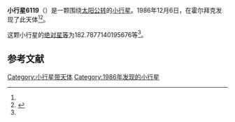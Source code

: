 {{Infobox planet
| bgcolour = #FFFFC0
| name = 6119 Hjorth
| symbol = 
| image = 
| caption = 
| discovery = yes
| discovery_ref = 
| discoverer = {{link-en|保罗·詹森|Poul Jensen (astronomer)}}
| discovery_site = [[霍尔拜克|霍尔拜克]] 
| discovered = 1986年12月6日
| designations = yes
| mp_name = 
| named_after = 
| alt_names = 1986 XH/ 1983 AP2
| mp_category = [[主带小行星|主带小行星]]
| orbit_ref = <ref name="a">[http://ssd.jpl.nasa.gov/sbdb.cgi?sstr=6119 6119 Hjorth] {{Wayback|url=http://ssd.jpl.nasa.gov/sbdb.cgi?sstr=6119 |date=20210724064610 }}，小行星數據庫瀏覽器（JPL Small-Body Database Browser）－[[美国国家航空航天局|美国国家航空航天局]]喷气推进实验室</ref>
| epoch = 2456400.5 (2013年4月18日更新)
| aphelion = {{convert|2.926975181623454|AU|km|3|abbr=on|lk=out}}
| perihelion = {{convert|2.301660668576832|AU|km|3|abbr=on}}
| semimajor = {{convert|2.614317925100143|AU|km|3|abbr=on}}
| eccentricity = 0.119594198
| period = 1543.95994 [[日|日]]<br />4.23[[儒略年|儒略年]]
| avg_speed = 
| inclination = 11.65116418196465
| asc_node = 266.8165500633263
| mean_anomaly = 
| arg_peri = 182.7877140195676
| satellites = 
| physical_characteristics = yes
| dimensions = 
| mass = 
| density = 
| surface_grav = 
| escape_velocity = 
| sidereal_day = 
| axial_tilt = 
| pole_ecliptic_lat = 
| pole_ecliptic_lon = 
| albedo = 
| temperatures= 
| temp_name1 = 
| mean_temp_1 = 
| max_temp_1 = 
| temp_name2 = 
| max_temp_2 = 
| spectral_type = 
| abs_magnitude = 182.7877140195676
}}

'''小行星6119'''（{{lang-en|6119 Hjorth}}）是一颗围绕[[太阳|太阳]][[公转|公转]]的[[小行星|小行星]]。1986年12月6日，{{link-en|保罗·詹森|Poul Jensen (astronomer)}}在霍尔拜克发现了此天体<ref name="a" /><ref>{{cite news|title=小行星列表|url=http://cfa-www.harvard.edu/iau/lists/NumberedMPs.txt|accessdate=2013-07-08|newspaper=哈佛大学|archive-date=2008-05-17|archive-url=https://web.archive.org/web/20080517010638/http://cfa-www.harvard.edu/iau/lists/NumberedMPs.txt|dead-url=no}}</ref>。

这颗小行星的[[绝对星等|绝对星等]]为182.7877140195676等<ref name="a" />。

==参考文献==
{{reflist}}
{{Minor Planet Number|[[小行星6118|小行星6118]]|[[小行星6120|小行星6120]]}}

{{小天体}}

[[Category:小行星带天体|Category:小行星带天体]]
[[Category:1986年发现的小行星|Category:1986年发现的小行星]]

{{asteroid-stub}}